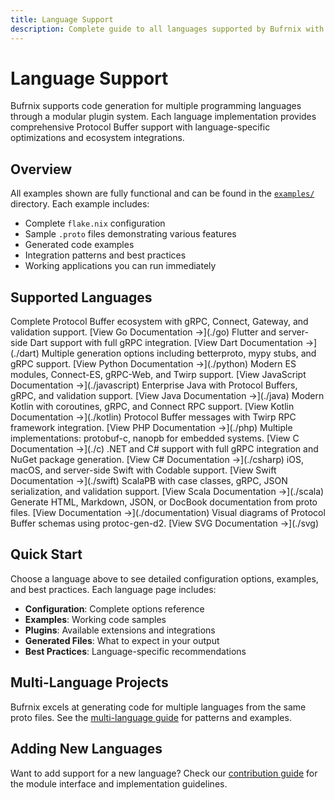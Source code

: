 ```yaml
---
title: Language Support
description: Complete guide to all languages supported by Bufrnix with examples and configuration options.
---
```



# Language Support

Bufrnix supports code generation for multiple programming languages through a modular plugin system. Each language implementation provides comprehensive Protocol Buffer support with language-specific optimizations and ecosystem integrations.

## Overview

All examples shown are fully functional and can be found in the [`examples/`](https://github.com/conneroisu/bufr.nix/tree/main/examples) directory. Each example includes:

- Complete `flake.nix` configuration
- Sample `.proto` files demonstrating various features
- Generated code examples
- Integration patterns and best practices
- Working applications you can run immediately

## Supported Languages

<CardGrid>
  <Card title="Go" icon="golang">
    Complete Protocol Buffer ecosystem with gRPC, Connect, Gateway, and
    validation support. [View Go Documentation →](./go)
  </Card>

<Card title="Dart" icon="dart">
  Flutter and server-side Dart support with full gRPC integration. [View Dart
  Documentation →](./dart)
</Card>

<Card title="Python" icon="python">
  Multiple generation options including betterproto, mypy stubs, and gRPC
  support. [View Python Documentation →](./python)
</Card>

<Card title="JavaScript/TypeScript" icon="js">
  Modern ES modules, Connect-ES, gRPC-Web, and Twirp support. [View JavaScript
  Documentation →](./javascript)
</Card>

<Card title="Java" icon="java">
  Enterprise Java with Protocol Buffers, gRPC, and validation support. [View
  Java Documentation →](./java)
</Card>

<Card title="Kotlin" icon="kotlin">
  Modern Kotlin with coroutines, gRPC, and Connect RPC support. [View Kotlin
  Documentation →](./kotlin)
</Card>

<Card title="PHP" icon="php">
  Protocol Buffer messages with Twirp RPC framework integration. [View PHP
  Documentation →](./php)
</Card>

<Card title="C" icon="c">
  Multiple implementations: protobuf-c, nanopb for embedded systems. [View C
  Documentation →](./c)
</Card>

<Card title="C#" icon="seti:csharp">
  .NET and C# support with full gRPC integration and NuGet package generation.
  [View C# Documentation →](./csharp)
</Card>

<Card title="Swift" icon="swift">
  iOS, macOS, and server-side Swift with Codable support. [View Swift
  Documentation →](./swift)
</Card>

<Card title="Scala" icon="scala">
  ScalaPB with case classes, gRPC, JSON serialization, and validation support.
  [View Scala Documentation →](./scala)
</Card>

<Card title="Documentation" icon="document">
  Generate HTML, Markdown, JSON, or DocBook documentation from proto files.
  [View Documentation →](./documentation)
</Card>

  <Card title="SVG Diagrams" icon="seti:svg">
    Visual diagrams of Protocol Buffer schemas using protoc-gen-d2. [View SVG
    Documentation →](./svg)
  </Card>
</CardGrid>

## Quick Start

Choose a language above to see detailed configuration options, examples, and best practices. Each language page includes:

- **Configuration**: Complete options reference
- **Examples**: Working code samples
- **Plugins**: Available extensions and integrations
- **Generated Files**: What to expect in your output
- **Best Practices**: Language-specific recommendations

## Multi-Language Projects

Bufrnix excels at generating code for multiple languages from the same proto files. See the [multi-language guide](./multi-language) for patterns and examples.

## Adding New Languages

Want to add support for a new language? Check our [contribution guide](./adding-languages) for the module interface and implementation guidelines.
